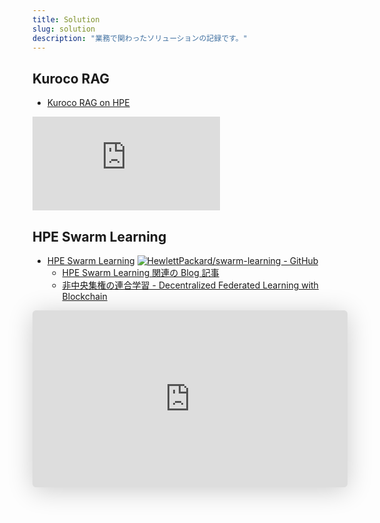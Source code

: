 ```yaml
---
title: Solution
slug: solution
description: "業務で関わったソリューションの記録です。"
---
```


## Kuroco RAG

- [Kuroco RAG on HPE](https://hpe-ta.github.io/public-docs/KurocoRAG%20on%20HPE%20-%20White%20Paper%20v1.0.pdf)

<iframe src="https://hpe-ta.github.io/public-docs/2501_Kuroco_RAG_A1_Panel_v1.pdf" frameborder="0" style="border:none;" style="width: 100%; height: auto; aspect-ratio: 600 / 332;"></iframe>

## HPE Swarm Learning

- [HPE Swarm Learning](https://www.hpe.com/jp/ja/solutions/artificial-intelligence/swarm-learning.html)
  [![HewlettPackard/swarm-learning - GitHub](https://gh-card.dev/repos/HewlettPackard/swarm-learning.svg?fullname=)](https://github.com/HewlettPackard/swarm-learning)
    - [HPE Swarm Learning 関連の Blog 記事](/tag/HPE%20Swarm%20Learning/)
    - [非中央集権の連合学習 - Decentralized Federated Learning with Blockchain](https://speakerdeck.com/imokuri/decentralized-federated-learning-with-blockchain)

<iframe class="speakerdeck-iframe" frameborder="0" src="https://speakerdeck.com/player/666f756252ab4a86bc560bfa4976ca2d" title="Decentralized Federated Learning with Blockchain" allowfullscreen="true" mozallowfullscreen="true" webkitallowfullscreen="true" style="border: 0px; background: padding-box padding-box rgba(0, 0, 0, 0.1); margin: 0px; padding: 0px; border-radius: 6px; box-shadow: rgba(0, 0, 0, 0.2) 0px 5px 40px; width: 100%; height: auto; aspect-ratio: 560 / 314;" data-ratio="1.78343949044586"></iframe>
